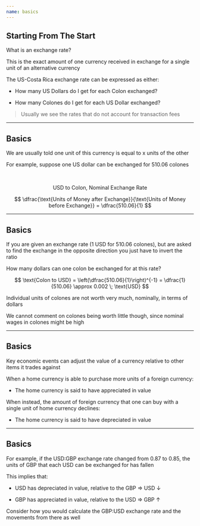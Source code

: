 ```yaml
---
name: basics
---
```


## Starting From The Start

[What is an exchange rate?]{.hp .align-center}

::: {.fragment}
This is the [exact amount of one currency received in exchange for a single unit]{.hi} of an alternative currency
:::

::: {.fragment}
The US-Costa Rica exchange rate can be expressed as either:

::: {.incrmental}
- How many [US Dollars]{.h} do I get for each [Colon]{.h} exchanged?

- How many [Colones]{.h} do I get for each [US Dollar]{.h} exchanged?
:::

:::

::: {.fragment}
> Usually we see the rates that do not account for transaction fees
:::

---

## Basics

We are usually told [one unit of this currency]{.hi} is equal to [x units]{.hi} of the other

::: {.fragment}
For example, suppose [one US dollar]{.hi} can be exchanged for 510.06 [colones]{.hi}
:::

<br>

::: {.fragment}
$$
\text{USD to Colon, Nominal Exchange Rate}
$$

$$
\dfrac{\text{Units of Money after Exchange}}{\text{Units of Money before Exchange}} = \dfrac{510.06}{1}
$$
:::

---

## Basics

If you are given an exchange rate (1 USD for 510.06 colones), but are asked to find the exchange in the opposite direction you just [have to invert the ratio]{.hp}

[How many dollars can one colon be exchanged for at this rate?]{.h .align-center}

::: {.fragment}
$$
    \text{Colon to USD} = \left(\dfrac{510.06}{1}\right)^{-1} = \dfrac{1}{510.06} \approx 0.002 \; \text{USD}
$$
:::

::: {.fragment}
Individual units of colones are not worth very much, nominally, in terms of dollars

We cannot comment on colones being worth little though, since nominal wages in colones might be high
:::

---

## Basics

[Key economic events]{.h} can adjust the value of a currency relative to other items it trades against

::: {.fragment}
When a [home currency]{.hi} is able to purchase more units of a foreign currency:

- The [home currency]{.hi} is said to have [appreciated in value]{.hi-green}
:::

::: {.fragment}
When instead, the amount of foreign currency that one can buy with a [single unit of home currency]{.hi} [declines]{.hi-red}:

- The [home currency]{.hi} is said to have [depreciated in value]{.hi-red}
:::

---

## Basics

For example, if the [USD:GBP]{.hi} exchange rate changed from 0.87 to 0.85, the units of [GBP]{.hi} that each [USD]{.hi} can be exchanged for has fallen

This implies that:

::: {.incremental}
- [USD]{.hi} has [depreciated]{.hi-red} in value, [relative to the GBP]{.h} $\Rightarrow$ [USD $\downarrow$]{.hi}

- [GBP]{.hi} has [appreciated]{.hi-green} in value, [relative to the USD]{.h} $\Rightarrow$ [GBP $\uparrow$]{.hi}
:::

::: {.fragment}
[Consider how you would calculate the GBP:USD exchange rate and the movements from there as well]{.hp .align-center}
:::